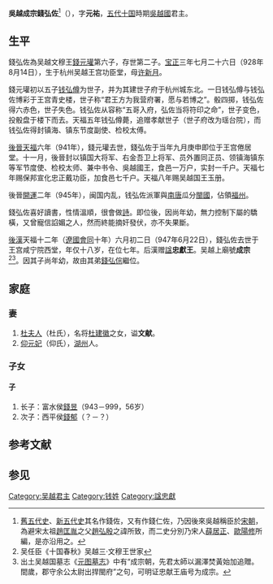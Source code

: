 {{Emperorcn box|图像=
|名称=吳越成宗
|姓名=錢弘佐
|庙号=成宗
|谥号=忠献王
|陵墓=
|政权=[[吴越国|吴越]]
|出生日期={{birth date|928|8|14}}
|逝世日期={{death date and age|947|6|22|928|8|14}}
|在位=941年－947年
|年号=[[天福_(石敬瑭)|天福]]：941年九月－944年六月<br>
[[开运_(后晋)|开运]]：944年七月－946年
}}
'''吳越成宗錢弘佐'''<ref>[[舊五代史|舊五代史]]、[[新五代史|新五代史]]其名作錢佐，又有作錢仁佐，乃因後來吳越稱臣於[[宋朝|宋朝]]，為避宋太祖[[趙匡胤|趙匡胤]]之父[[趙弘殷|趙弘殷]]之諱所致，而二史分別乃宋人[[薛居正|薛居正]]、[[歐陽修|歐陽修]]所編，是亦沿用之。</ref>（{{bd|928年|8月14日|947年|6月22日|catIdx=Q钱}}），字'''元祐'''，[[五代十国|五代十国]]時期[[吳越國|吳越國]]君主。

== 生平 ==
錢弘佐為吴越文穆王[[錢元瓘|錢元瓘]]第六子，存世第二子。[[宝正|宝正]]三年七月二十六日（928年8月14日），生于杭州吴越王宫功臣堂，母[[许新月|许新月]]。

錢元瓘初以五子[[钱弘僔|钱弘僔]]为世子，并为其建世子府于杭州城东北。一日钱弘僔与钱弘佐博彩于王宫青史楼，世子称“君王方为我营府署，愿与若博之”。骰四掷，钱弘佐得六赤色，世子失色。钱弘佐从容称“五哥入府，弘佐当将符印之命”，世子变色，投骰盘于楼下而去。天福五年钱弘僔薨，追赠孝献世子（世子府改为瑶台院），而钱弘佐得封镇海、镇东节度副使、检校太傅。

[[後晉|後晉]][[天福_(后晋)|天福]]六年（941年），錢元瓘去世，錢弘佐于当年九月庚申即位于王宫倦居堂。十一月，後晉封以镇国大将军、右金吾卫上将军、员外置同正员、领镇海镇东等军节度使、检校太师、兼中书令、吳越國王，食邑一万户，实封一千户。天福七年赐保邦宣化忠正戴功臣，加食邑七千户。天福八年赐吴越国王玉册。

後晉[[开运_(后晋)|開運]]二年（945年），闽国内乱，钱弘佐派軍與[[南唐|南唐]]瓜分[[閩國|閩國]]，佔領[[福州|福州]]。

錢弘佐喜好讀書，性情溫順，很會做[[詩|詩]]。即位後，因尚年幼，無力控制下屬的驕橫，又曾寵信諂媚之人，然而終能摘奸發伏，亦不失果斷。

[[後漢|後漢]]天福十二年（[[遼國|遼國]][[会同_(年号)|會同]]十年）六月初二日（947年6月22日），錢弘佐去世于王宫咸宁院西堂，年仅十八岁，在位七年。后漢赠[[諡|諡]]'''忠獻王'''。吴越上廟號'''成宗'''<ref>吴任臣《十国春秋》吴越三·文穆王世家</ref><ref>出土吴越国墓志《[[:s:唐吳越國故昭信軍節度判官知明州軍事務兼鹽鐵富都監事朝議大夫檢校司農卿柱國賜紫金魚袋錢唐郡元公墓誌銘並序|元图墓志]]》中有“成宗朝，先君太師以漏澤焚黃始加追贈。間歲，郡守余公太尉出捍閩府”之句，可明证忠献王庙号为成宗。</ref>。因其子尚年幼，故由其弟[[錢弘倧|錢弘倧]]繼位。

==家庭==
===妻===
#[[文献夫人|杜夫人]]（杜氏），名将[[杜建徽|杜建徽]]之女，谥'''文献'''。
#[[仰元妃|仰元妃]]（仰氏），[[湖州|湖州]]人。
===子女===
====子====
#长子：富水侯[[錢昱_(吳越國)|錢昱]]（943－999，56岁）
#次子：西平侯[[錢郁|錢郁]]（？－？）

==参考文献==
{{reflist}}
==参见==
{{中国皇帝|父吳越世宗[[钱元瓘|錢元瓘]]|弟吳越忠遜王[[钱弘倧|錢弘倧]]|[[五代十国君主列表#吳越|吳越君主]]|941年－947年}}
{{五代十国君主}}
[[Category:吴越君主|Category:吴越君主]]
[[Category:钱姓|Category:钱姓]]
[[Category:諡忠獻|Category:諡忠獻]]